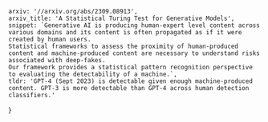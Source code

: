     arxiv: '//arxiv.org/abs/2309.08913',
    arxiv_title: 'A Statistical Turing Test for Generative Models',
    snippet: `Generative AI is producing human-expert level content across various domains and its content is often propagated as if it were created by human users.
    Statistical frameworks to assess the proximity of human-produced content and machine-produced content are necessary to understand risks associated with deep-fakes. 
    Our framework provides a statistical pattern recognition perspective to evaluating the detectability of a machine.`,
    tldr: 'GPT-4 (Sept 2023) is detectable given enough machine-produced content. GPT-3 is more detectable than GPT-4 across human detection classifiers.'
}